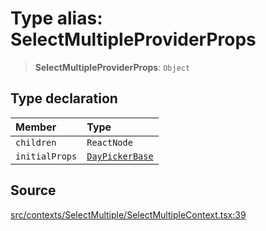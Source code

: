 # Type alias: SelectMultipleProviderProps

> **SelectMultipleProviderProps**: `Object`

## Type declaration

| Member | Type |
| :------ | :------ |
| `children` | `ReactNode` |
| `initialProps` | [`DayPickerBase`](/api/latest/interfaces/DayPickerBase.mdx) |

## Source

[src/contexts/SelectMultiple/SelectMultipleContext.tsx:39](https://github.com/gpbl/react-day-picker/blob/56bfb649e/src/contexts/SelectMultiple/SelectMultipleContext.tsx#L39)

